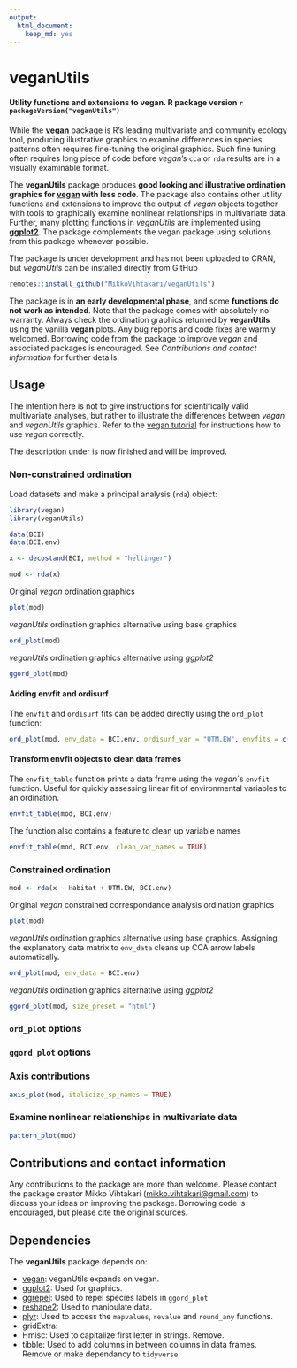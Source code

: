 ```yaml
---
output: 
  html_document: 
    keep_md: yes
---
```

# veganUtils
#### Utility functions and extensions to vegan. R package version `r packageVersion("veganUtils")`

While the [**vegan**](https://cran.r-project.org/web/packages/vegan/) package is R's leading multivariate and community ecology tool, producing illustrative graphics to examine differences in species patterns often requires fine-tuning the original graphics. Such fine tuning often requires long piece of code before *vegan*'s `cca` or `rda` results are in a visually examinable format. 

The **veganUtils** package produces **good looking and illustrative ordination graphics for [vegan](https://cran.r-project.org/web/packages/vegan/) with less code**. The package also contains other utility functions and extensions to improve the output of *vegan* objects together with tools to graphically examine nonlinear relationships in multivariate data. Further, many plotting functions in *veganUtils* are implemented using [**ggplot2**](http://ggplot2.tidyverse.org/reference/). The package complements the vegan package using solutions from this package whenever possible.

The package is under development and has not been uploaded to CRAN, but *veganUtils* can be installed directly from GitHub

```r
remotes::install_github("MikkoVihtakari/veganUtils")
```

The package is in **an early developmental phase**, and some **functions do not work as intended**. Note that the package comes with absolutely no warranty. Always check the ordination graphics returned by **veganUtils** using the vanilla **vegan** plots. Any bug reports and code fixes are warmly welcomed. Borrowing code from the package to improve *vegan* and associated packages is encouraged. See *Contributions and contact information* for further details.

## Usage

The intention here is not to give instructions for scientifically valid multivariate analyses, but rather to illustrate the differences between *vegan* and *veganUtils* graphics. Refer to the [vegan tutorial](http://cc.oulu.fi/~jarioksa/opetus/metodi/vegantutor.pdf) for instructions how to use *vegan* correctly.

The description under is now finished and will be improved.

### Non-constrained ordination

Load datasets and make a principal analysis (`rda`) object:

```r
library(vegan)
library(veganUtils)

data(BCI)
data(BCI.env)

x <- decostand(BCI, method = "hellinger")

mod <- rda(x)
```

Original *vegan* ordination graphics

```r
plot(mod)
```

*veganUtils* ordination graphics alternative using base graphics

```r
ord_plot(mod)
```

*veganUtils* ordination graphics alternative using *ggplot2*

```r
ggord_plot(mod)
```

#### Adding envfit and ordisurf 

The `envfit` and `ordisurf` fits can be added directly using the `ord_plot` function:

```r
ord_plot(mod, env_data = BCI.env, ordisurf_var = "UTM.EW", envfits = c("Habitat", "UTM.EW"))
```

#### Transform envfit objects to clean data frames

The `envfit_table` function prints a data frame using the *vegan*´s `envfit` function. Useful for quickly assessing linear fit of environmental variables to an ordination.

```r
envfit_table(mod, BCI.env)
```

The function also contains a feature to clean up variable names

```r
envfit_table(mod, BCI.env, clean_var_names = TRUE)
```

### Constrained ordination

```r
mod <- rda(x ~ Habitat + UTM.EW, BCI.env)
```

Original *vegan* constrained correspondance analysis ordination graphics

```r
plot(mod)
```

*veganUtils* ordination graphics alternative using base graphics. Assigning the explanatory data matrix to `env_data` cleans up CCA arrow labels automatically. 

```r
ord_plot(mod, env_data = BCI.env)
```

*veganUtils* ordination graphics alternative using *ggplot2*

```r
ggord_plot(mod, size_preset = "html")
```

### `ord_plot` options

### `ggord_plot` options

### Axis contributions

```r
axis_plot(mod, italicize_sp_names = TRUE)
```

### Examine nonlinear relationships in multivariate data

```r
pattern_plot(mod)
```


## Contributions and contact information

Any contributions to the package are more than welcome. Please contact the package creator Mikko Vihtakari (<mikko.vihtakari@gmail.com>) to discuss your ideas on improving the package. Borrowing code is encouraged, but please cite the original sources. 

## Dependencies

The **veganUtils** package depends on:

- [vegan][vegan]: veganUtils expands on vegan.
- [ggplot2][ggplot2]: Used for graphics.
- [ggrepel][ggrepel]: Used to repel species labels in `ggord_plot`
- [reshape2][reshape2]: Used to manipulate data.
- [plyr][plyr]: Used to access the `mapvalues`, `revalue` and `round_any` functions.
- gridExtra:
- Hmisc: Used to capitalize first letter in strings. Remove.
- tibble: Used to add columns in between columns in data frames. Remove or make dependancy to `tidyverse`

[vegan]: https://cran.r-project.org/web/packages/vegan/
[ggplot2]: http://ggplot2.tidyverse.org/reference/
[ggrepel]: https://cran.r-project.org/web/packages/ggrepel/index.html
[reshape2]: https://cran.r-project.org/web/packages/reshape2/index.html
[plyr]: https://cran.r-project.org/web/packages/plyr/index.html
